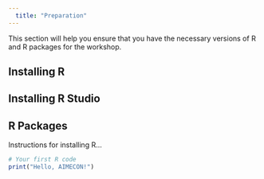 ```yaml
---
  title: "Preparation"
---
```

  
This section will help you ensure that you have the necessary versions of R and R packages for the workshop.

## Installing R

## Installing R Studio

## R Packages

Instructions for installing R...

```r
# Your first R code
print("Hello, AIMECON!")

```